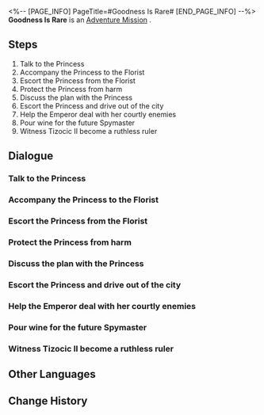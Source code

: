 <%-- [PAGE_INFO]
PageTitle=#Goodness Is Rare#
[END_PAGE_INFO] --%>
{{Stub|Dialogue, characters, and location(s)}}
{{Mission Infobox
|id            = 2030202
|title         = 
|image         = Mission Goodness Is Rare.png
|type          = Adventure
|event_name    = 
|chapter       = 
|requirements  = 
|summary       = <!--official mission summary from Fate's Atlas-->
|characters    = <!--characters that appear in this mission-->
|startLocation = <!--location as it intially appears on the mission screen-->
|world         = <!--i.e. Penacony-->
|area          = <!--i.e. A Child's Dream-->
|prev          = 
|next          = 
|exp           = 
|credits       = 
|stellarJade   = 
|other         = 
}}
'''Goodness Is Rare''' is an [[Adventure Mission]]<!--in [world]-->.

==Steps==
# Talk to the Princess
# Accompany the Princess to the Florist
# Escort the Princess from the Florist
# Protect the Princess from harm
# Discuss the plan with the Princess
# Escort the Princess and drive out of the city
# Help the Emperor deal with her courtly enemies
# Pour wine for the future Spymaster
# Witness Tizocic II become a ruthless ruler

<!--
==Gameplay Notes==

--><!--
==Trial Character==

-->
==Dialogue==
{{Stub Dialogue}}
===Talk to the Princess===
{{Mission Description|type=adventure|location=<!--to be added-->|Back then, I was really little.<br />Everyone around me said I was mature beyond my years and smarter than my peers. But I'm sure that was just an illusion I created. I was just an insecure little girl, pretending to be wise and smart.<br />Before my father died, he told me &mdash; in the royal family, only the cunning survive. I wasn't great at politics, but I wanted to survive.}}
{{Dialogue Start}}
:{{tx}}
{{Dialogue End}}

===Accompany the Princess to the Florist===
{{Mission Description|type=adventure|location=<!--to be added-->|update|Back then, I was really little.<br />Everyone around me said I was mature beyond my years and smarter than my peers. But I'm sure that was just an illusion I created. I was just an insecure little girl, pretending to be wise and smart.<br />Before my father died, he told me &mdash; in the royal family, only the cunning survive. I wasn't great at politics, but I wanted to survive.}}
{{Dialogue Start}}
:{{tx}}
{{Dialogue End}}

===Escort the Princess from the Florist===
{{Mission Description|type=adventure|location=<!--to be added-->|update|Back then, I was really little.<br />Everyone around me said I was mature beyond my years and smarter than my peers. But I'm sure that was just an illusion I created. I was just an insecure little girl, pretending to be wise and smart.<br />Before my father died, he told me &mdash; in the royal family, only the cunning survive. I wasn't great at politics, but I wanted to survive.}}
{{Dialogue Start}}
:{{tx}}
{{Dialogue End}}

===Protect the Princess from harm===
{{Mission Description|type=adventure|location=<!--to be added-->|update|Back then, I was really little.<br />Everyone around me said I was mature beyond my years and smarter than my peers. But I'm sure that was just an illusion I created. I was just an insecure little girl, pretending to be wise and smart.<br />Before my father died, he told me &mdash; in the royal family, only the cunning survive. I wasn't great at politics, but I wanted to survive.}}
{{Dialogue Start}}
:{{tx}}
{{Dialogue End}}

===Discuss the plan with the Princess===
{{Mission Description|type=adventure|location=<!--to be added-->|update|Back then, I was really little.<br />Everyone around me said I was mature beyond my years and smarter than my peers. But I'm sure that was just an illusion I created. I was just an insecure little girl, pretending to be wise and smart.<br />Before my father died, he told me &mdash; in the royal family, only the cunning survive. I wasn't great at politics, but I wanted to survive.}}
{{Dialogue Start}}
:{{tx}}
{{Dialogue End}}

===Escort the Princess and drive out of the city===
{{Mission Description|type=adventure|location=<!--to be added-->|update|Back then, I was really little.<br />Everyone around me said I was mature beyond my years and smarter than my peers. But I'm sure that was just an illusion I created. I was just an insecure little girl, pretending to be wise and smart.<br />Before my father died, he told me &mdash; in the royal family, only the cunning survive. I wasn't great at politics, but I wanted to survive.}}
{{Dialogue Start}}
:{{tx}}
{{Dialogue End}}

===Help the Emperor deal with her courtly enemies===
{{Mission Description|type=adventure|location=<!--to be added-->|update|I don't think I've ever killed anyone with my own hands.<br />Before my mother died, she told me &mdash; the battles of the court are zero-sum games. If you want to survive, you have to ensure others cannot. However, she emphasized that you should never kill anyone with your own hands. You will bear the weight of the life you took, and it will be more than you could ever bear.<br />Once I realized that I could erase someone's existence from the world with just a few words, things became much easier for me.}}
{{Dialogue Start}}
:{{tx}}
{{Dialogue End}}

===Pour wine for the future Spymaster===
{{Mission Description|type=adventure|location=<!--to be added-->|update|I don't think I've ever killed anyone with my own hands.<br />Before my mother died, she told me &mdash; the battles of the court are zero-sum games. If you want to survive, you have to ensure others cannot. However, she emphasized that you should never kill anyone with your own hands. You will bear the weight of the life you took, and it will be more than you could ever bear.<br />Once I realized that I could erase someone's existence from the world with just a few words, things became much easier for me.}}
{{Dialogue Start}}
:{{tx}}
{{Dialogue End}}

===Witness Tizocic II become a ruthless ruler===
{{Mission Description|type=adventure|location=<!--to be added-->|update|I know what they said about me later &mdash; outrageous, murdering for pleasure... But they were wrong. <br />After gaining power, I've never been happy, neither have I gotten a peaceful night's sleep &mdash; the fear surges forth like a giant squid from the abyssal depths, entwining its tentacles around my heart, attempting to pull me back into the black abyss.<br />Apart from severing the origins of these fears... Gray Knight, what can I do? What do I do?}}
{{Dialogue Start}}
:{{tx}}
{{Dialogue End}}

==Other Languages==
{{Other Languages
|en   = Goodness Is Rare
|zhs  = 好人难寻
|zht  = 好人難尋
|ja   = 善人はなかなかいない
|ko   = 좋은 사람은 찾기 힘들다
|es   = La bondad es difícil de encontrar
|fr   = Rare est la bonté
|ru   = Хорошего человека не просто сыскать
|th   = คนดีหายาก
|vi   = Người Tốt Khó Tìm
|de   = Gute Menschen findet man selten
|id   = Orang Baik Itu Langka
|pt   = A Bondade É Rara
}}

==Change History==
{{Change History|2.0}}
